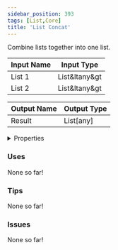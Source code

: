 ```yaml
---
sidebar_position: 393
tags: [List,Core]
title: 'List Concat'
---
```


Combine lists together into one list.




<EsbSvg />

| Input Name | Input Type |
|-----------|-----------|
| List 1 | List&ltany&gt |
| List 2 | List&ltany&gt |

| Output Name | Output Type |
|-----------|-----------|
| Result | List[any] |


<details>
  <summary>Properties</summary>
  <div>
    <div>
    <table>
      <thead>
        <tr>
          <th>Is beta required?</th>
          <th>❌</th>
        </tr>
        <tr>
          <th>Is this chip a trolling risk?</th>
          <th>❌</th>
        </tr>
        <tr>
          <th>Is this chip a role assignment risk?</th>
          <th>❌</th>
        </tr>
        <tr>
          <th>Chip UUID</th>
          <th>0e2f21e0-bc71-423a-a983-72e27193ca8b</th>
        </tr>
      </thead>
    </table>
    </div>
  </div>
</details>

### Uses

None so far!

### Tips

None so far!

### Issues

None so far!